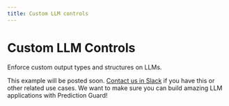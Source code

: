 ```yaml
---
title: Custom LLM controls
---
```


# Custom LLM Controls

Enforce custom output types and structures on LLMs.

This example will be posted soon. [Contact us in Slack](support) if you have this or other related use cases. We want to make sure you can build amazing LLM applications with Prediction Guard!